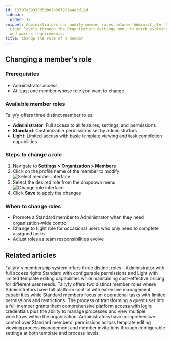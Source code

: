 ```yaml
---
id: 13797e39335d5d807b387951a4e9d12d
sidebar:
  order: 17
snippet: Administrators can modify member roles between Administrator Standard and
  Light levels through the Organization Settings menu to match evolving team responsibilities
  and access requirements.
title: Change the role of a member
---
```


## Changing a member's role

### Prerequisites
- Administrator access
- At least one member whose role you want to change

### Available member roles

Tallyfy offers three distinct member roles:

- **Administrator**: Full access to all features, settings, and permissions
- **Standard**: Customizable permissions set by administrators
- **Light**: Limited access with basic template viewing and task completion capabilities

### Steps to change a role

1. Navigate to **Settings > Organization > Members**
2. Click on the profile name of the member to modify
   ![Select member interface](https://screenshots.tallyfy.com/tallyfy%2Fpro%2Fdesktop-light-select-member.png)
3. Select the desired role from the dropdown menu
   ![Change role interface](https://screenshots.tallyfy.com/tallyfy%2Fpro%2Fdesktop-light-change-user-permissions.png)
4. Click **Save** to apply the changes

### When to change roles

- Promote a Standard member to Administrator when they need organization-wide control
- Change to Light role for occasional users who only need to complete assigned tasks
- Adjust roles as team responsibilities evolve


## Related articles
<CardGrid>
<LinkTitleCard header="<b>Documenting > Members</b>" href="/products/pro/documenting/members/" > Tallyfy's membership system offers three distinct roles - Administrator with full access rights Standard with configurable permissions and Light with limited template editing capabilities while maintaining cost-effective pricing for different user needs. </LinkTitleCard>
<LinkTitleCard header="<b>Members > Standard and Admin members</b>" href="/products/pro/documenting/members/standard-admin-members/" > Tallyfy offers two distinct member roles where Administrators have full platform control with extensive management capabilities while Standard members focus on operational tasks with limited permissions and restrictions. </LinkTitleCard>
<LinkTitleCard header="<b>Guests > Convert a guest into a member</b>" href="/products/pro/documenting/guests/convert_guest_into_member/" > The process of transforming a guest user into a full member grants them comprehensive platform access with login credentials plus the ability to manage processes and view multiple workflows within the organization. </LinkTitleCard>
<LinkTitleCard header="<b>Members > Manage member permissions</b>" href="/products/pro/documenting/members/how-do-i-manage-member-permissions-in-tallyfy/" > Administrators have comprehensive control over Standard members' permissions across template editing viewing process management and member invitations through configurable settings at both template and process levels. </LinkTitleCard>
</CardGrid>